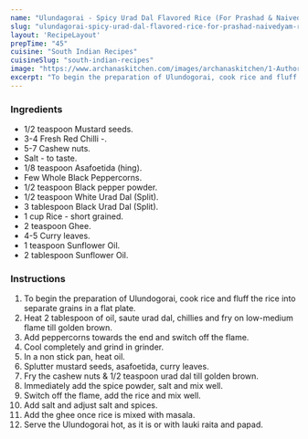 ---
name: "Ulundagorai - Spicy Urad Dal Flavored Rice (For Prashad & Naivedyam) Recipe"
slug: "ulundagorai-spicy-urad-dal-flavored-rice-for-prashad-naivedyam-recipe"
layout: 'RecipeLayout'
prepTime: "45"
cuisine: "South Indian Recipes"
cuisineSlug: "south-indian-recipes"
image: "https://www.archanaskitchen.com/images/archanaskitchen/1-Author/Kalyani_Srinath/Ulundogorai__Urad_dal_spice_flavoured_rice_for_Prashad__Naivedyam.jpg"
excerpt: "To begin the preparation of Ulundogorai, cook rice and fluff the rice into separate grains in a flat plate"
---

### Ingredients

- 1/2 teaspoon Mustard seeds.
- 3-4 Fresh Red Chilli -.
- 5-7 Cashew nuts.
- Salt - to taste.
- 1/8 teaspoon Asafoetida (hing).
- Few Whole Black Peppercorns.
- 1/2 teaspoon Black pepper powder.
- 1/2 teaspoon White Urad Dal (Split).
- 3 tablespoon Black Urad Dal (Split).
- 1 cup Rice - short grained.
- 2 teaspoon Ghee.
- 4-5 Curry leaves.
- 1 teaspoon Sunflower Oil.
- 2 tablespoon Sunflower Oil.

### Instructions

1. To begin the preparation of Ulundogorai, cook rice and fluff the rice into separate grains in a flat plate.
1. Heat 2 tablespoon of oil, saute urad dal, chillies and fry on low-medium flame till golden brown.
1. Add peppercorns towards the end and switch off the flame.
1. Cool completely and grind in grinder.
1. In a non stick pan, heat oil.
1. Splutter mustard seeds, asafoetida, curry leaves.
1. Fry the cashew nuts & 1/2 teaspoon urad dal till golden brown.
1. Immediately add the spice powder, salt and mix well.
1. Switch off the flame, add the rice and mix well.
1. Add salt and adjust salt and spices.
1. Add the ghee once rice is mixed with masala.
1. Serve the Ulundogorai hot, as it is or with lauki raita and papad.
